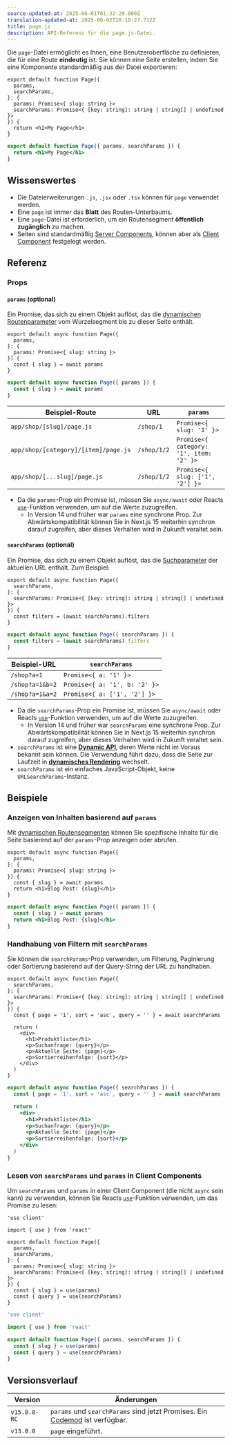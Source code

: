 ```yaml
---
source-updated-at: 2025-06-01T01:32:20.000Z
translation-updated-at: 2025-06-02T20:10:27.712Z
title: page.js
description: API-Referenz für die page.js-Datei.
---
```


Die `page`-Datei ermöglicht es Ihnen, eine Benutzeroberfläche zu definieren, die für eine Route **eindeutig** ist. Sie können eine Seite erstellen, indem Sie eine Komponente standardmäßig aus der Datei exportieren:

```tsx filename="app/blog/[slug]/page.tsx" switcher
export default function Page({
  params,
  searchParams,
}: {
  params: Promise<{ slug: string }>
  searchParams: Promise<{ [key: string]: string | string[] | undefined }>
}) {
  return <h1>My Page</h1>
}
```

```jsx filename="app/blog/[slug]/page.js" switcher
export default function Page({ params, searchParams }) {
  return <h1>My Page</h1>
}
```

## Wissenswertes

- Die Dateierweiterungen `.js`, `.jsx` oder `.tsx` können für `page` verwendet werden.
- Eine `page` ist immer das **Blatt** des Routen-Unterbaums.
- Eine `page`-Datei ist erforderlich, um ein Routensegment **öffentlich zugänglich** zu machen.
- Seiten sind standardmäßig [Server Components](https://react.dev/reference/rsc/server-components), können aber als [Client Component](https://react.dev/reference/rsc/use-client) festgelegt werden.

## Referenz

### Props

#### `params` (optional)

Ein Promise, das sich zu einem Objekt auflöst, das die [dynamischen Routenparameter](/docs/app/api-reference/file-conventions/dynamic-routes) vom Wurzelsegment bis zu dieser Seite enthält.

```tsx filename="app/shop/[slug]/page.tsx" switcher
export default async function Page({
  params,
}: {
  params: Promise<{ slug: string }>
}) {
  const { slug } = await params
}
```

```jsx filename="app/shop/[slug]/page.js" switcher
export default async function Page({ params }) {
  const { slug } = await params
}
```

| Beispiel-Route                      | URL         | `params`                                |
| ----------------------------------- | ----------- | --------------------------------------- |
| `app/shop/[slug]/page.js`           | `/shop/1`   | `Promise<{ slug: '1' }>`                |
| `app/shop/[category]/[item]/page.js`| `/shop/1/2` | `Promise<{ category: '1', item: '2' }>` |
| `app/shop/[...slug]/page.js`        | `/shop/1/2` | `Promise<{ slug: ['1', '2'] }>`         |

- Da die `params`-Prop ein Promise ist, müssen Sie `async/await` oder Reacts [`use`](https://react.dev/reference/react/use)-Funktion verwenden, um auf die Werte zuzugreifen.
  - In Version 14 und früher war `params` eine synchrone Prop. Zur Abwärtskompatibilität können Sie in Next.js 15 weiterhin synchron darauf zugreifen, aber dieses Verhalten wird in Zukunft veraltet sein.

#### `searchParams` (optional)

Ein Promise, das sich zu einem Objekt auflöst, das die [Suchparameter](https://developer.mozilla.org/docs/Learn/Common_questions/What_is_a_URL#parameters) der aktuellen URL enthält. Zum Beispiel:

```tsx filename="app/shop/page.tsx" switcher
export default async function Page({
  searchParams,
}: {
  searchParams: Promise<{ [key: string]: string | string[] | undefined }>
}) {
  const filters = (await searchParams).filters
}
```

```jsx filename="app/shop/page.js" switcher
export default async function Page({ searchParams }) {
  const filters = (await searchParams).filters
}
```

| Beispiel-URL    | `searchParams`                |
| --------------- | ----------------------------- |
| `/shop?a=1`     | `Promise<{ a: '1' }>`         |
| `/shop?a=1&b=2` | `Promise<{ a: '1', b: '2' }>` |
| `/shop?a=1&a=2` | `Promise<{ a: ['1', '2'] }>`  |

- Da die `searchParams`-Prop ein Promise ist, müssen Sie `async/await` oder Reacts [`use`](https://react.dev/reference/react/use)-Funktion verwenden, um auf die Werte zuzugreifen.
  - In Version 14 und früher war `searchParams` eine synchrone Prop. Zur Abwärtskompatibilität können Sie in Next.js 15 weiterhin synchron darauf zugreifen, aber dieses Verhalten wird in Zukunft veraltet sein.
- `searchParams` ist eine **[Dynamic API](/docs/app/getting-started/partial-prerendering#dynamic-rendering)**, deren Werte nicht im Voraus bekannt sein können. Die Verwendung führt dazu, dass die Seite zur Laufzeit in **[dynamisches Rendering](/docs/app/getting-started/partial-prerendering#dynamic-rendering)** wechselt.
- `searchParams` ist ein einfaches JavaScript-Objekt, keine `URLSearchParams`-Instanz.

## Beispiele

### Anzeigen von Inhalten basierend auf `params`

Mit [dynamischen Routensegmenten](/docs/app/api-reference/file-conventions/dynamic-routes) können Sie spezifische Inhalte für die Seite basierend auf der `params`-Prop anzeigen oder abrufen.

```tsx filename="app/blog/[slug]/page.tsx" switcher
export default async function Page({
  params,
}: {
  params: Promise<{ slug: string }>
}) {
  const { slug } = await params
  return <h1>Blog Post: {slug}</h1>
}
```

```jsx filename="app/blog/[slug]/page.js" switcher
export default async function Page({ params }) {
  const { slug } = await params
  return <h1>Blog Post: {slug}</h1>
}
```

### Handhabung von Filtern mit `searchParams`

Sie können die `searchParams`-Prop verwenden, um Filterung, Paginierung oder Sortierung basierend auf der Query-String der URL zu handhaben.

```tsx filename="app/shop/page.tsx" switcher
export default async function Page({
  searchParams,
}: {
  searchParams: Promise<{ [key: string]: string | string[] | undefined }>
}) {
  const { page = '1', sort = 'asc', query = '' } = await searchParams

  return (
    <div>
      <h1>Produktliste</h1>
      <p>Suchanfrage: {query}</p>
      <p>Aktuelle Seite: {page}</p>
      <p>Sortierreihenfolge: {sort}</p>
    </div>
  )
}
```

```jsx filename="app/shop/page.js" switcher
export default async function Page({ searchParams }) {
  const { page = '1', sort = 'asc', query = '' } = await searchParams

  return (
    <div>
      <h1>Produktliste</h1>
      <p>Suchanfrage: {query}</p>
      <p>Aktuelle Seite: {page}</p>
      <p>Sortierreihenfolge: {sort}</p>
    </div>
  )
}
```

### Lesen von `searchParams` und `params` in Client Components

Um `searchParams` und `params` in einer Client Component (die nicht `async` sein kann) zu verwenden, können Sie Reacts [`use`](https://react.dev/reference/react/use)-Funktion verwenden, um das Promise zu lesen:

```tsx filename="app/page.tsx" switcher
'use client'

import { use } from 'react'

export default function Page({
  params,
  searchParams,
}: {
  params: Promise<{ slug: string }>
  searchParams: Promise<{ [key: string]: string | string[] | undefined }>
}) {
  const { slug } = use(params)
  const { query } = use(searchParams)
}
```

```js filename="app/page.js" switcher
'use client'

import { use } from 'react'

export default function Page({ params, searchParams }) {
  const { slug } = use(params)
  const { query } = use(searchParams)
}
```

## Versionsverlauf

| Version      | Änderungen                                                                                                          |
| ------------ | ------------------------------------------------------------------------------------------------------------------ |
| `v15.0.0-RC` | `params` und `searchParams` sind jetzt Promises. Ein [Codemod](/docs/app/guides/upgrading/codemods#150) ist verfügbar. |
| `v13.0.0`    | `page` eingeführt.                                                                                                  |